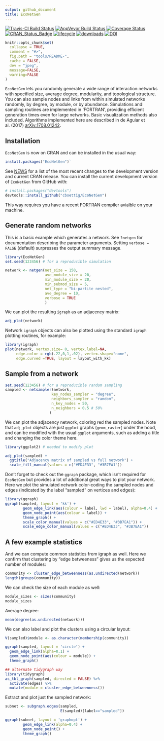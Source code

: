 ```yaml
---
output: github_document
title: EcoNetGen
---
```


[![Travis-CI Build Status](https://travis-ci.org/cboettig/EcoNetGen.svg?branch=master)](https://travis-ci.org/cboettig/EcoNetGen)
[![AppVeyor Build Status](https://ci.appveyor.com/api/projects/status/github/cboettig/EcoNetGen?branch=master&svg=true)](https://ci.appveyor.com/project/cboettig/EcoNetGen)
[![Coverage Status](https://img.shields.io/codecov/c/github/cboettig/EcoNetGen/master.svg)](https://codecov.io/github/cboettig/EcoNetGen?branch=master)
[![CRAN_Status_Badge](http://www.r-pkg.org/badges/version/EcoNetGen)](https://cran.r-project.org/package=EcoNetGen)
[![lifecycle](https://img.shields.io/badge/lifecycle-maturing-blue.svg)](https://www.tidyverse.org/lifecycle/#maturing)
[![downloads](https://cranlogs.r-pkg.org/badges/grand-total/netgen)](https://github.com/metacran/cranlogs.app)
[![DOI](https://zenodo.org/badge/116610054.svg)](https://zenodo.org/badge/latestdoi/116610054)


<!-- README.md is generated from README.Rmd. Please edit that file -->

```r
knitr::opts_chunk$set(
  collapse = TRUE,
  comment = "#>",
  fig.path = "tools/README-",
  cache = FALSE,
  dev = "jpeg",
  message=FALSE, 
  warning=FALSE
)
```

`EcoNetGen` lets you randomly generate a wide range of interaction networks with
specified size, average degree, modularity, and topological
structure. You can also sample nodes and links from within simulated networks
randomly, by degree, by module, or by abundance. Simulations
and sampling routines are implemented in 'FORTRAN', providing
efficient generation times even for large networks. Basic
visualization methods also included. Algorithms implemented
here are described in de Aguiar et al. (2017) [arXiv:1708.01242](https://arxiv.org/abs/1708.01242).


## Installation

`EcoNetGen` is now on CRAN and can be installed in the usual way: 

```r
install.packages("EcoNetGen")`
```

See [NEWS](NEWS.md) for a list of the most recent changes to the development version and current CRAN release.  You can install the current development version of `EcoNetGen` from GitHub with:

```r
# install.packages("devtools")
devtools::install_github("cboettig/EcoNetGen")
```

This way requires you have a recent FORTRAN compiler avialble on your machine. 

## Generate random networks

This is a basic example which generates a network. See `?netgen` for documentation describing the parameter arguments.  Setting `verbose = FALSE` (default) surpresses the output summary message.

```r
library(EcoNetGen)
set.seed(123456) # for a reproducible simulation

network <- netgen(net_size = 150,
                  ave_module_size = 20, 
                  min_module_size = 20,
                  min_submod_size = 5,
                  net_type = "bi-partite nested",
                  ave_degree = 10,
                  verbose = TRUE
                  ) 
```

We can plot the resulting `igraph` as an adjacency matrix:

```r
adj_plot(network)
```

Network `igraph` objects can also be plotted using the standard `igraph` plotting routines, for example:

```r
library(igraph)
plot(network, vertex.size= 0, vertex.label=NA, 
     edge.color = rgb(.22,0,1,.02), vertex.shape="none", 
     edge.curved =TRUE, layout = layout_with_kk)
```

## Sample from a network

```r
set.seed(123456) # for a reproducible random sampling
sampled <- netsampler(network, 
                     key_nodes_sampler = "degree", 
                     neighbors_sampler = "random",
                     n_key_nodes = 50,
                     n_neighbors = 0.5 # 50%
                    )
```

We can plot the adjacency network, coloring red the sampled nodes.  Note that `adj_plot` objects are just `ggplot` graphs (`geom_raster`) under the hood, and can be modified with the usual `ggplot` arguments, such as adding a title and changing the color theme here. 

```r
library(ggplot2) # needed to modify plot

adj_plot(sampled) + 
  ggtitle("Adjacency matrix of sampled vs full network") + 
  scale_fill_manual(values = c("#ED4E33", "#3B7EA1"))
```


Don't forget to check out the `ggraph` package, which isn't required for `EcoNetGen` but provides a lot of additional great ways to plot your network.  Here we plot the simulated network color-coding the sampled nodes and edges (indicated by the label "sampled" on vertices and edges):

```r
library(ggraph)
ggraph(sampled, layout = 'kk') +
        geom_edge_link(aes(colour = label, lwd = label), alpha=0.4) +
        geom_node_point(aes(colour = label)) +
        theme_graph() + 
        scale_color_manual(values = c("#ED4E33", "#3B7EA1")) + 
        scale_edge_color_manual(values = c("#ED4E33", "#3B7EA1"))
```



## A few example statistics


And we can compute common statistics from igraph as well.  Here we confirm that clustering by "edge betweeness" gives us the expected number of modules:

```r
community <- cluster_edge_betweenness(as.undirected(network))
length(groups(community))
```

We can check the size of each module as well:

```r
module_sizes <- sizes(community)
module_sizes
```

Average degree:

```r
mean(degree(as.undirected(network)))
```


We can also label and plot the clusters using a circular layout:

```r
V(sampled)$module <- as.character(membership(community))

ggraph(sampled, layout = 'circle') +
  geom_edge_link(alpha=0.1) +
  geom_node_point(aes(colour = module)) +
  theme_graph()

```




```r
## alternate tidygraph way
library(tidygraph)
as_tbl_graph(sampled, directed = FALSE) %>%
  activate(edges) %>% 
  mutate(module = cluster_edge_betweenness())

```


Extract and plot just the sampled network:

```r
subnet <- subgraph.edges(sampled, 
                         E(sampled)[label=="sampled"])

ggraph(subnet, layout = 'graphopt') +
        geom_edge_link(alpha=0.4) +
        geom_node_point() +
        theme_graph() 
```

